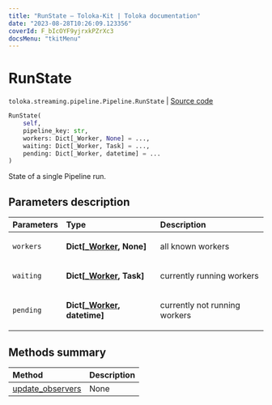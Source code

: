 ```yaml
---
title: "RunState — Toloka-Kit | Toloka documentation"
date: "2023-08-28T10:26:09.123356"
coverId: F_bIcOYF9yjrxkPZrXc3
docsMenu: "tkitMenu"
---
```


# RunState

`toloka.streaming.pipeline.Pipeline.RunState` | [Source code](https://github.com/Toloka/toloka-kit/blob/v1.2.1/src/streaming/pipeline.py#L259)

```python
RunState(
    self,
    pipeline_key: str,
    workers: Dict[_Worker, None] = ...,
    waiting: Dict[_Worker, Task] = ...,
    pending: Dict[_Worker, datetime] = ...
)
```

State of a single Pipeline run.

## Parameters description

| Parameters | Type | Description |
| :----------| :----| :-----------|
`workers`|**Dict\[[_Worker](/docs/toloka-kit/reference/toloka.streaming.pipeline._Worker), None\]**|<p>all known workers</p>
`waiting`|**Dict\[[_Worker](/docs/toloka-kit/reference/toloka.streaming.pipeline._Worker), Task\]**|<p>currently running workers</p>
`pending`|**Dict\[[_Worker](/docs/toloka-kit/reference/toloka.streaming.pipeline._Worker), datetime\]**|<p>currently not running workers</p>

## Methods summary

| Method | Description |
| :------| :-----------|
[update_observers](/docs/toloka-kit/reference/toloka.streaming.pipeline.Pipeline.RunState.update_observers)| None